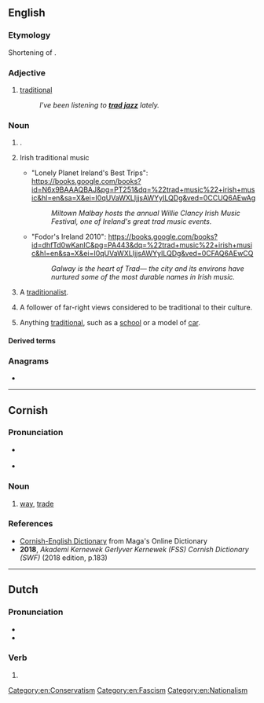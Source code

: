 {{also|Trad|träd|tråd|trąd}}
==English==

===Etymology===
Shortening of {{m|en|traditional}}.

===Adjective===
{{en-adj|-}}

# {{lb|en|mostly|music}} [[traditional]]
#: ''I've been listening to '''[[trad jazz]]''' lately.''

===Noun===
{{en-noun|~}}

# {{lb|en|climbing}} {{l|en|traditional climbing}}.
# {{lb|en|music}} Irish traditional music
#* "Lonely Planet Ireland's Best Trips": https://books.google.com/books?id=N6x9BAAAQBAJ&pg=PT251&dq=%22trad+music%22+irish+music&hl=en&sa=X&ei=I0qUVaWXLIjjsAWYyILQDg&ved=0CCUQ6AEwAg
#*: ''Miltown Malbay hosts the annual Willie Clancy Irish Music Festival, one of Ireland's great trad music events.''
#* "Fodor's Ireland 2010": https://books.google.com/books?id=dhfTd0wKanIC&pg=PA443&dq=%22trad+music%22+irish+music&hl=en&sa=X&ei=I0qUVaWXLIjjsAWYyILQDg&ved=0CFAQ6AEwCQ
#*: ''Galway is the heart of Trad— the city and its environs have nurtured some of the most durable names in Irish music.''
# {{lb|en|informal}} A [[traditionalist]].
# {{lb|en|informal|politics}} A follower of far-right views considered to be traditional to their culture.
# {{lb|en|informal}} Anything [[traditional]], such as a [[school]] or a model of [[car]].

====Derived terms====
{{col3|en
|trad bolted
|tradcath
|trad jazz
|trad-pub
|tradthot
|tradwife
}}

===Anagrams===
* {{anagrams|en|a=adrt|'tard|-tard|ADRT|Art.D.|DART|DTRA|Dart|dart|drat|tard}}

[[Category:en:Conservatism]]
[[Category:en:Fascism]]
[[Category:en:Nationalism]]

----

==Cornish==

===Pronunciation===
* {{a|Revived Middle Cornish}} {{IPA|kw|[traːd]}}
* {{a|Revived Late Cornish}} {{IPA|kw|[træːd]}}

===Noun===
{{kw-noun|m|tradys}}

# [[way]], [[trade]]

===References===
* [https://www.cornishdictionary.org.uk/#trad Cornish-English Dictionary] from Maga's Online Dictionary
* '''2018''', ''Akademi Kernewek Gerlyver Kernewek (FSS) Cornish Dictionary (SWF)'' (2018 edition, p.183)

----

==Dutch==

===Pronunciation===
* {{audio|nl|Nl-trad.ogg|Audio}}
* {{rhymes|nl|ɑt|s=1}}

===Verb===
{{head|nl|verb form}}

# {{nl-verb form of|n=sg|t=past|m=ind|treden}}